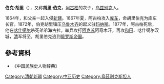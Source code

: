 '''伯克·胡里'''（{{lang-uz|Bek-kuli bek}}），又称'''胡里·伯克'''，[[阿古柏|阿古柏]]的次子，[[乌兹别克|乌兹别克]]人。

1864年，和父亲一起入侵[[新疆|新疆]]。1867年夏，阿古柏攻入[[库车|库车]]，命胡里伯克为库车长官。1872年，伯克胡里镇压[[乌鲁木齐|乌鲁木齐]]的起义驻[[玛纳斯|玛纳斯]]。1877年，阿古柏死后，他在[[喀什噶尔|喀什噶尔]]杀死弟弟海古拉。举兵攻打[[阿克苏|阿克苏]]阿奇木汗，再攻[[和田|和田]]、喀什噶尔汉城，[[清|清]]军将至，胡里伯克逃到[[俄罗斯帝国|俄罗斯帝国]]。

==參考資料==
* 《中国民族史人物辞典》

[[Category:清朝新疆|Category:清朝新疆]]
[[Category:中亚历史|Category:中亚历史]]
[[Category:烏茲別克斯坦人|Category:烏茲別克斯坦人]]